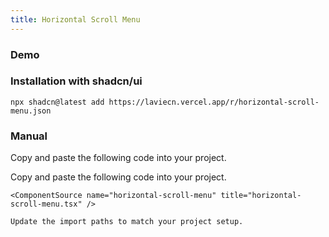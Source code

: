 ```yaml
---
title: Horizontal Scroll Menu
---
```


### Demo

<ComponentTabs name="horizontal-scroll-menu-demo" />

### Installation with shadcn/ui

```package-install
npx shadcn@latest add https://laviecn.vercel.app/r/horizontal-scroll-menu.json
```

### Manual

Copy and paste the following code into your project.

<Steps>
  <Step>
    Copy and paste the following code into your project.

    <ComponentSource name="horizontal-scroll-menu" title="horizontal-scroll-menu.tsx" />

  </Step>
  <Step>

    Update the import paths to match your project setup.

  </Step>
</Steps>
